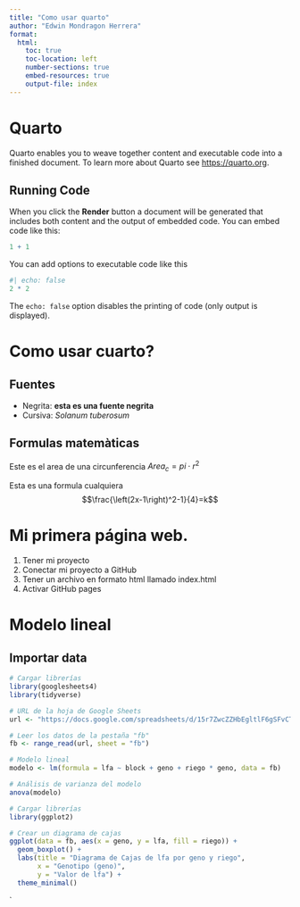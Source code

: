 ```yaml
---
title: "Como usar quarto"
author: "Edwin Mondragon Herrera"
format:
  html:
    toc: true
    toc-location: left
    number-sections: true
    embed-resources: true
    output-file: index 
---
```


# Quarto

Quarto enables you to weave together content and executable code into a finished document. To learn more about Quarto see <https://quarto.org>.

## Running Code

When you click the **Render** button a document will be generated that includes both content and the output of embedded code. You can embed code like this:

```r
1 + 1
```

You can add options to executable code like this

```r
#| echo: false
2 * 2
```

The `echo: false` option disables the printing of code (only output is displayed).

# Como usar cuarto?

## Fuentes

-   Negrita: **esta es una fuente negrita**
-   Cursiva: *Solanum tuberosum*

## Formulas matemàticas

Este es el area de una circunferencia $Area_{c}=pi\cdot r^2$

Esta es una formula cualquiera $$\frac{\left(2x-1\right)^2-1}{4}=k$$

# Mi primera página web.

1.  Tener mi proyecto
2.  Conectar mi proyecto a GitHub
3.  Tener un archivo en formato html llamado index.html
4.  Activar GitHub pages

# Modelo lineal
## Importar data

```r
# Cargar librerías
library(googlesheets4)
library(tidyverse)

# URL de la hoja de Google Sheets
url <- "https://docs.google.com/spreadsheets/d/15r7ZwcZZHbEgltlF6gSFvCTFA-CFzVBWwg3mFlRyKPs/edit#gid=172957346"

# Leer los datos de la pestaña "fb"
fb <- range_read(url, sheet = "fb")
```

```r
# Modelo lineal
modelo <- lm(formula = lfa ~ block + geno + riego * geno, data = fb)

# Análisis de varianza del modelo
anova(modelo)
```
```r
# Cargar librerías
library(ggplot2)

# Crear un diagrama de cajas
ggplot(data = fb, aes(x = geno, y = lfa, fill = riego)) +
  geom_boxplot() +
  labs(title = "Diagrama de Cajas de lfa por geno y riego",
       x = "Genotipo (geno)",
       y = "Valor de lfa") +
  theme_minimal()


```

`

